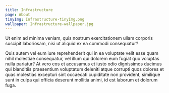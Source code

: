```yaml
---
title: Infrastructure
page: About
tinyImg: Infrastructure-tinyImg.png
wallpaper: Infrastructure-wallpaper.jpg
---
```


Ut enim ad minima veniam, quis nostrum exercitationem ullam corporis suscipit laboriosam, nisi ut aliquid ex ea commodi consequatur?

Quis autem vel eum iure reprehenderit qui in ea voluptate velit esse quam nihil molestiae consequatur, vel illum qui dolorem eum fugiat quo voluptas nulla pariatur? At vero eos et accusamus et iusto odio dignissimos ducimus qui blanditiis praesentium voluptatum deleniti atque corrupti quos dolores et quas molestias excepturi sint occaecati cupiditate non provident, similique sunt in culpa qui officia deserunt mollitia animi, id est laborum et dolorum fuga.
